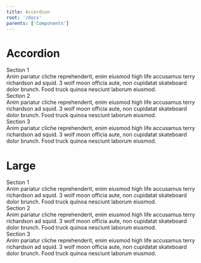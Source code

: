 ```yaml
---
title: Accordion
root: '/docs'
parents: ['Components']
---
```


# Accordion 	

<ComponentPreview>
	<div class="accordion" id="accordionExample">
		<div class="card">
			<div class="card-header collapsed" id="headingOne" type="button" data-toggle="collapse" data-target="#collapseOne" aria-expanded="true" aria-controls="collapseOne">
				<span class="my-0 px-2 py-3 h4" >
					Section 1		
				</span>
			</div>
			<div id="collapseOne" class="collapse" aria-labelledby="headingOne" data-parent="#accordionExample">
				<div class="card-body">
					Anim pariatur cliche reprehenderit, enim eiusmod high life accusamus terry richardson ad squid. 3 wolf moon officia aute, non cupidatat skateboard dolor brunch. Food truck quinoa nesciunt laborum eiusmod.
				</div>
			</div>
		</div>
		<div class="card">
			<div class="card-header" id="headingTwo" type="button" data-toggle="collapse" data-target="#collapseTwo" aria-expanded="false" aria-controls="collapseTwo">
				<span class="my-0 px-2 py-3 h4">
					Section 2
				</span>
			</div>
			<div id="collapseTwo" class="collapse show" aria-labelledby="headingTwo" data-parent="#accordionExample">
				<div class="card-body">
					Anim pariatur cliche reprehenderit, enim eiusmod high life accusamus terry richardson ad squid. 3 wolf moon officia aute, non cupidatat skateboard dolor brunch. Food truck quinoa nesciunt laborum eiusmod.
				</div>
			</div>
		</div>
		<div class="card">
			<div class="card-header collapsed" id="headingThree" type="button" data-toggle="collapse" data-target="#collapseThree" aria-expanded="false" aria-controls="collapseThree">
				<span class="my-0 px-2 py-3 h4">
					Section 3
				</span>
			</div>
			<div id="collapseThree" class="collapse" aria-labelledby="headingThree" data-parent="#accordionExample">
				<div class="card-body">
					Anim pariatur cliche reprehenderit, enim eiusmod high life accusamus terry richardson ad squid. 3 wolf moon officia aute, non cupidatat skateboard dolor brunch. Food truck quinoa nesciunt laborum eiusmod.
				</div>
			</div>
		</div>
	</div>
</ComponentPreview>

# Large

<ComponentPreview>
	<div class="accordion accordion-lg" id="accordionExample">
		<div class="card">
			<div class="card-header collapsed" id="headingOne" type="button" data-toggle="collapse" data-target="#collapseOne" aria-expanded="false" aria-controls="collapseOne">
				<span class="my-0 px-2 py-3 h3" >
					Section 1		
				</span>
			</div>
			<div id="collapseOne" class="collapse" aria-labelledby="headingOne" data-parent="#accordionExample">
				<div class="card-body">
					Anim pariatur cliche reprehenderit, enim eiusmod high life accusamus terry richardson ad squid. 3 wolf moon officia aute, non cupidatat skateboard dolor brunch. Food truck quinoa nesciunt laborum eiusmod.
				</div>
			</div>
		</div>
		<div class="card">
			<div class="card-header" id="headingTwo" type="button" data-toggle="collapse" data-target="#collapseTwo" aria-expanded="true" aria-controls="collapseTwo">
				<span class="my-0 px-2 py-3 h3" >
					Section 2
				</span>
			</div>
			<div id="collapseTwo" class="collapse show" aria-labelledby="headingTwo" data-parent="#accordionExample">
				<div class="card-body">
					Anim pariatur cliche reprehenderit, enim eiusmod high life accusamus terry richardson ad squid. 3 wolf moon officia aute, non cupidatat skateboard dolor brunch. Food truck quinoa nesciunt laborum eiusmod.
				</div>
			</div>
		</div>
		<div class="card">
			<div class="card-header collapsed" id="headingThree" type="button" data-toggle="collapse" data-target="#collapseThree" aria-expanded="false" aria-controls="collapseThree">
				<span class="my-0 px-2 py-3 h3" >
					Section 3
				</span>
			</div>
			<div id="collapseThree" class="collapse" aria-labelledby="headingThree" data-parent="#accordionExample">
				<div class="card-body">
					Anim pariatur cliche reprehenderit, enim eiusmod high life accusamus terry richardson ad squid. 3 wolf moon officia aute, non cupidatat skateboard dolor brunch. Food truck quinoa nesciunt laborum eiusmod.
				</div>
			</div>
		</div>
	</div>
</ComponentPreview>
